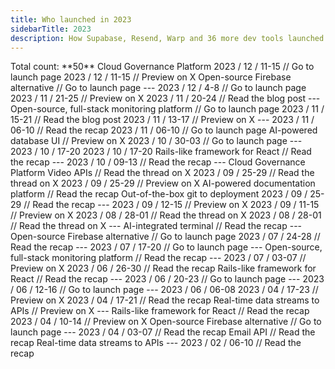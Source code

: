 ```yaml
---
title: Who launched in 2023
sidebarTitle: 2023
description: How Supabase, Resend, Warp and 36 more dev tools launched
---
```


<Info>
  Total count: **50**
</Info>

<Update label="12" description="Count: 5">
  <Card title="Turbot Launch Week 2" href="https://turbot.com/launch-week/02">
    Cloud Governance Platform
  </Card>
  <Card title="Acreom Dev Week" href="https://acreom.com/dev-week">
    2023 / 12 / 11-15 // Go to launch page 
  </Card>
  <Card title="Grafbase Launch Week 2" href="https://twitter.com/grafbase/status/1730144897351483602">
    2023 / 12 / 11-15 // Preview on X 
  </Card>
  <Card title="Supabase Launch Week X" href="https://supabase.com/launch-week/x">
    Open-source Firebase alternative // Go to launch page 
  </Card>
  ---
  <Card title="Papermark Launch Week" href="https://www.papermark.io/launch-week">
    2023 / 12 / 4-8 // Go to launch page 
  </Card>
</Update>

<Update label="11" description="Count: 7">
  <Card title="Fastgen Launch Week" href="https://x.com/FastgenHQ/status/1726753060867731468">
    2023 / 11 / 21-25 // Preview on X 
  </Card>
  <Card title="CodeSandbox Launch Week" href="https://codesandbox.io/blog/codesandbox-launch-week">
    2023 / 11 / 20-24 // Read the blog post 
  </Card>
  ---
  <Card title="Highlight.io Launch Week 3" href="https://www.highlight.io/launch/week-3">
    Open-source, full-stack monitoring platform // Go to launch page 
  </Card>
  <Card title="AWS Amplify Launch Week 1" href="https://aws.amazon.com/blogs/mobile/join-us-for-a-week-of-aws-amplify-launches/">
    2023 / 11 / 15-21 // Read the blog post 
  </Card>
  <Card title="Sentry Launch Week 1" href="https://x.com/getsentry/status/1721662133727789565">
    2023 / 11 / 13-17 // Preview on X 
  </Card>
  ---
  <Card title="Dopt Launch Week" href="https://blog.dopt.com/nov-2023-launch-week">
    2023 / 11 / 06-10 // Read the recap 
  </Card>
  <Card title="Timescale Infra Launch Week" href="https://www.timescale.com/launch/2023#dynamic-infrastructure%20week:%20november%206%20-%20november%2010">
    2023 / 11 / 06-10 // Go to launch page 
  </Card>
</Update>

<Update label="10" description="Count: 8">
  <Card title="Outerbase Launch Week 1" href="https://x.com/outerbase/status/1719053301407203755">
    AI-powered database UI // Preview on X 
  </Card>
  <Card title="Timescale Cloud Launch Week" href="https://www.timescale.com/launch/2023#cloud-week:%20october%2030%20-%20november%203">
    2023 / 10 / 30-03 // Go to launch page 
  </Card>
  ---
  <Card title="Depot Drop Week 2">
    2023 / 10 / 17-20
  </Card>
  <Card title="Sequin Launch Week">
    2023 / 10 / 17-20
  </Card>
  <Card title="Wasp Launch Week 4" href="https://wasp-lang.dev/blog/2023/10/13/wasp-launch-week-four)">
    Rails-like framework for React // Read the recap 
  </Card>
  ---
  <Card title="Dagster Launch Week" href="https://dagster.io/events/dagster-launch-week-oct-2023">
    2023 / 10 / 09-13 // Read the recap 
  </Card>
  ---
  <Card title="Turbot Launch Week 1" href="https://turbot.com/launch-week/01">
    Cloud Governance Platform
  </Card>
  <Card title="Mux Fall 2023 Launch Week" href="https://x.com/MuxHQ/status/1708940798891299061">
    Video APIs // Read the thread on X 
  </Card>
</Update>

<Update label="09" description="Count: 7">
  <Card title="Zuplo Launch Week" href="https://x.com/zuplo/status/1706318614788256088">
    2023 / 09 / 25-29 // Read the thread on X 
  </Card>
  <Card title="Documenso Launch Week 1" href="https://x.com/documenso/status/1705175181545849001">
    2023 / 09 / 25-29 // Preview on X 
  </Card>
  <Card title="Mintlify Launch Week I" href="https://mintlify.com/blog/launch-week-wrapup">
    AI-powered documentation platform // Read the recap 
  </Card>
  <Card title="Railway Launch Week 01" href="https://railway.app/launch-week-01">
    Out-of-the-box git to deployment 
  </Card>
  <Card title="Turso Launch Week 1" href="https://blog.turso.tech/turso-launch-week-accelerates-growth-nets-1-5k-new-users-in-7-days-2829ed781dc2">
    2023 / 09 / 25-29 // Read the recap 
  </Card>
  ---
  <Card title="Wundergraph Launch Week" href="https://x.com/wundergraphcom/status/1701219048082813035">
    2023 / 09 / 12-15 // Preview on X 
  </Card>
  <Card title="Fine Launch Week" href="https://twitter.com/thisisfinedev/status/1700788560859738280">
    2023 / 09 / 11-15 // Preview on X 
  </Card>
</Update>

<Update label="08" description="Count: 4">
  <Card title="Astro 3.0 Launch Week" href="https://x.com/astrodotbuild/status/1696170401875853743">
    2023 / 08 / 28-01 // Read the thread on X 
  </Card>
  <Card title="Xata Launch Week 1" href="https://twitter.com/xata/status/1697942269574189238">
    2023 / 08 / 28-01 // Read the thread on X 
  </Card>
  ---
  <Card title="Warp Launch Week I" href="https://www.warp.dev/blog/shippable-innovation-how-one-hack-week-produced-five-ready-to-launch-features">
    AI-integrated terminal // Read the recap 
  </Card>
  ---
  <Card title="Supabase Launch Week 8" href="https://supabase.com/launch-week/8">
    Open-source Firebase alternative // Go to launch page 
  </Card>
</Update>

<Update label="07" description="Count: 4">
  <Card title="Correlated Launch Week" href="https://www.getcorrelated.com/blog/correlated-launch-week-1-recap">
    2023 / 07 / 24-28 // Read the recap 
  </Card>
  ---
  <Card title="Depot Drop Week 1" href="https://depot.dev/drop-week/01">
    2023 / 07 / 17-20 // Go to launch page 
  </Card>
  ---
  <Card title="Highlight.io Launch Week 2" href="https://www.highlight.io/blog/tag/launch-week-2">
    Open-source, full-stack monitoring platform // Read the recap 
  </Card>
  ---
  <Card title="Remotion Launch Week" href="https://twitter.com/Remotion/status/1673336847768903685">
    2023 / 07 / 03-07 // Preview on X 
  </Card>
</Update>

<Update label="06" description="Count: 5">
  <Card title="Convoy Launch Week" href="https://www.getconvoy.io/blog/convoy-launch-week">
    2023 / 06 / 26-30 // Read the recap 
  </Card>
  <Card title="Wasp Launch Week 3" href="https://wasp-lang.dev/blog/2023/06/22/wasp-launch-week-three">
    Rails-like framework for React // Read the recap 
  </Card>
  ---
  <Card title="Starburst Galaxy Launch Week" href="https://www.starburst.io/launch-week/">
    2023 / 06 / 20-23 // Go to launch page 
  </Card>
  ---
  <Card title="Specify Launch Week" href="https://specifyapp.com/launchweek">
    2023 / 06 / 12-16 // Go to launch page 
  </Card>
  ---
  <Card title="Semgrep Launch Week">
    2023 / 06 / 06-08
  </Card>
</Update>

<Update label="05" description="Count: 0">

</Update>

<Update label="04" description="Count: 7">
  <Card title="Grafbase Launch Week 1" href="https://twitter.com/grafbase/status/1640439800338456586">
    2023 / 04 / 17-23 // Preview on X 
  </Card>
  <Card title="Highlight.io Launch Week 1" href="https://www.highlight.io/blog/tag/launch-week-1">
    2023 / 04 / 17-21 // Read the recap 
  </Card>
  <Card title="Tinybird Launch Week 2" href="https://twitter.com/tinybirdco/status/1645443033163259905">
    Real-time data streams to APIs // Preview on X 
  </Card>
  ---
  <Card title="Wasp Launch Week 2" href="https://wasp-lang.dev/blog/2023/04/11/wasp-launch-week-two">
    Rails-like framework for React // Read the recap 
  </Card>
  <Card title="Livebook Launch Week" href="https://twitter.com/livebookdev/status/1644414219390005248">
    2023 / 04 / 10-14 // Preview on X 
  </Card>
  <Card title="Supabase Launch Week 7" href="https://supabase.com/launch-week/7">
    Open-source Firebase alternative // Go to launch page 
  </Card>
  ---
  <Card title="Payload Launch Week 2" href="https://dev.to/zubricks/series/22479">
    2023 / 04 / 03-07 // Read the recap 
  </Card>
</Update>

<Update label="03" description="Count: 1">
  <Card title="Resend Launch Week 1" href="https://resend.com/blog/launch-week-1-wrap-up">
    Email API // Read the recap 
  </Card>
</Update>

<Update label="02" description="Count: 2">
  <Card title="Tinybird Launch Week 1">
    Real-time data streams to APIs
  </Card>
  ---
  <Card title="Liveblocks Launch Week 2" href="https://liveblocks.io/blog/launch-week-2-wrap-up">
    2023 / 02 / 06-10 // Read the recap 
  </Card>
</Update>

<Update label="01" description="Count: 0">

</Update>
